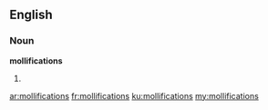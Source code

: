 ==English==
===Noun===
'''mollifications'''

#{{plural of|mollification}}

[[ar:mollifications]]
[[fr:mollifications]]
[[ku:mollifications]]
[[my:mollifications]]